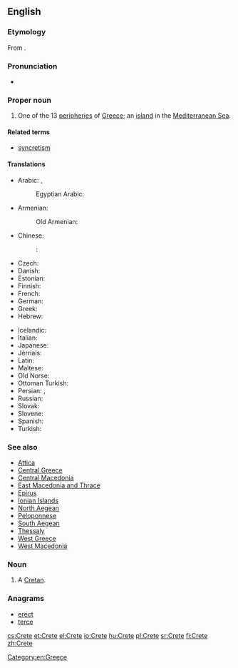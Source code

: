 {{also|crête}}
==English==

===Etymology===
From {{etyl|grc|en}} {{term|Κρήτη||sc=polytonic|tr=Krētē|lang=grc}}.

===Pronunciation===
* {{rhymes|iːt}}

===Proper noun===
{{wikipedia}}
{{en-proper noun}}

# One of the 13 [[peripheries]] of [[Greece]]; an [[island]] in the [[Mediterranean Sea]].

====Related terms====
* [[syncretism]]

====Translations====
{{trans-top|island}}
* Arabic: {{t-|ar|كريت|f|tr=kirit|sc=Arab}}, {{qualifier|archaic}} {{t-|ar|اقريطش|f|tr=ʔiqriṭsh|sc=Arab}}
*: Egyptian Arabic: {{tø|arz|كريت|f|tr=kerit|sc=Arab}}
* Armenian: {{t-|hy|Կրետե|tr=Krete}}
*: Old Armenian: {{tø|xcl|Կրետէ|tr=Kretē}}
* Chinese:
*: {{ttbc|cmn}}: {{t|cmn|克里特岛|sc=Hani}} <!-- was "Chinese"; please verify correctness, check script variant (|sc=Hani or |sc=Hans; see [[Template:t/documentation]]) -->
* Czech: {{t+|cs|Kréta|f}}
* Danish: {{t-|da|Kreta}}
* Estonian: {{t+|et|Kreeta}}
* Finnish: {{t+|fi|Kreeta}}
* French: {{t|fr|Crète|f}}
* German: {{t+|de|Kreta|n}}
* Greek: {{t+|el|Κρήτη|f|tr=Kríti}}
* Hebrew: {{t|he|כרתים|tr=kritym|sc=Hebr}}
{{trans-mid}}
* Icelandic: {{t+|is|Krít|f}}
* Italian: {{t-|it|Creta|f}}
* Japanese: {{t|ja|クレタ島|sc=Jpan}}
* Jèrriais: {{tø|roa-jer|Crête|f}}
* Latin: {{t-|la|Creta}}
* Maltese: {{t-|mt|Kreta}}
* Old Norse: {{tø|non|Krít|f}}
* Ottoman Turkish: {{tø|ota|گرید|tr=Girit|sc=ota-Arab}}
* Persian: {{t+|fa|کرت|tr=Keret|sc=fa-Arab}}, {{qualifier|archaic}} {{t-|fa|اقریطس|tr=eqrits|sc=fa-Arab}}
* Russian: {{t+|ru|Крит|m|tr=Krit}}
* Slovak: {{t-|sk|Kréta}}
* Slovene: {{t+|sl|Kreta|alt=Kréta|f}}
* Spanish: {{t-|es|Creta}}
* Turkish: {{t+|tr|Girit}}
{{trans-bottom}}

===See also===
* [[Attica]]
* [[Central Greece]]
* [[Central Macedonia]]
* [[East Macedonia and Thrace]]
* [[Epirus]]
* [[Ionian Islands]]
* [[North Aegean]]
* [[Peloponnese]]
* [[South Aegean]]
* [[Thessaly]]
* [[West Greece]]
* [[West Macedonia]]

===Noun===
{{en-noun}}

# {{context|archaic}} A [[Cretan]].

===Anagrams===
* [[erect#English|erect]]
* [[terce#English|terce]]

[[Category:en:Greece]]

[[cs:Crete]]
[[et:Crete]]
[[el:Crete]]
[[io:Crete]]
[[hu:Crete]]
[[pl:Crete]]
[[sr:Crete]]
[[fi:Crete]]
[[zh:Crete]]